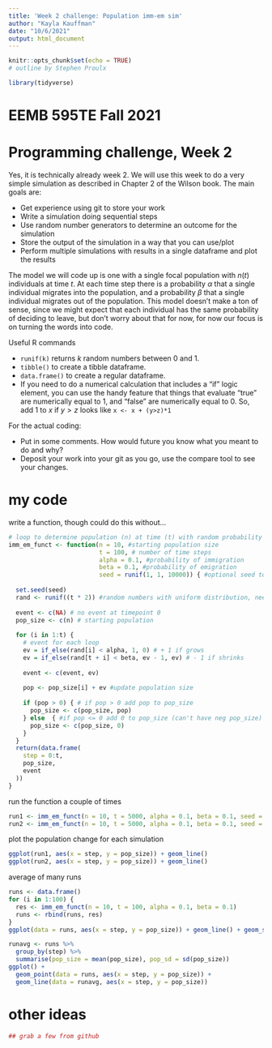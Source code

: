 ---
title: 'Week 2 challenge: Population imm-em sim'
author: "Kayla Kauffman"
date: "10/6/2021"
output: html_document
---


```{r setup, include=FALSE}
knitr::opts_chunk$set(echo = TRUE)
# outline by Stephen Proulx
```
```{r, include = FALSE}
library(tidyverse)
```

# EEMB 595TE Fall 2021
# Programming challenge, Week 2
Yes, it is technically already week 2. We will use this week to do a very simple simulation as described in Chapter 2 of the Wilson book. The main goals are:

* Get experience using git to store your work
* Write a simulation doing sequential steps 
* Use random number generators to determine an outcome for the simulation
* Store the output of the simulation in a way that you can use/plot
* Perform multiple simulations with results in a single dataframe and plot the results


The model we will code up is one with a single focal population with $n(t)$ individuals at time $t$. At each time step there is a probability $\alpha$ that a single individual migrates into the population, and a probability $\beta$ that a single individual migrates out of the population. This model doesn't make a ton of sense, since we might expect that each individual has the same probability of deciding to leave, but don't worry about that for now, for now our focus is on turning the words into code. 

Useful R commands

* `runif(k)` returns $k$ random numbers between 0 and 1.
* `tibble()` to create a tibble dataframe.
* `data.frame()` to create a regular dataframe.
* If you need to do a numerical calculation that includes a "if" logic element, you can use the handy feature that things that evaluate "true" are numerically equal to 1, and "false" are numerically equal to 0. So, add 1 to $x$ if $y>z$ looks like `x <- x + (y>z)*1`


For the actual coding: 

* Put in some comments. How would future you know what you meant to do and why?
* Deposit your work into your git as you go, use the compare tool to see your changes.

# my code  

write a function, though could do this without...
```{r}

# loop to determine population (n) at time (t) with random probability of individuals immigrating (alpha) and emmigrating (beta). 
imm_em_funct <- function(n = 10, #starting population size
                         t = 100, # number of time steps
                         alpha = 0.1, #probability of immigration
                         beta = 0.1, #probability of emigration
                         seed = runif(1, 1, 10000)) { #optional seed to get repeatable results
  
  set.seed(seed)
  rand <- runif((t * 2)) #random numbers with uniform distribution, need twice the number of iterations worth so don't compare alpha and beta to same number (see t + i below)
  
  event <- c(NA) # no event at timepoint 0
  pop_size <- c(n) # starting population
  
  for (i in 1:t) {
    # event for each loop
    ev = if_else(rand[i] < alpha, 1, 0) # + 1 if grows
    ev = if_else(rand[t + i] < beta, ev - 1, ev) # - 1 if shrinks
    
    event <- c(event, ev)
    
    pop <- pop_size[i] + ev #update population size
    
    if (pop > 0) { # if pop > 0 add pop to pop_size 
      pop_size <- c(pop_size, pop)
    } else  { #if pop <= 0 add 0 to pop_size (can't have neg pop_size)
      pop_size <- c(pop_size, 0)
    }
  }
  return(data.frame(
    step = 0:t,
    pop_size,
    event
  ))
}
```

run the function a couple of times
```{r}
run1 <- imm_em_funct(n = 10, t = 5000, alpha = 0.1, beta = 0.1, seed = 321)
run2 <- imm_em_funct(n = 10, t = 5000, alpha = 0.1, beta = 0.1, seed = 96)
```

plot the population change for each simulation
```{r}
ggplot(run1, aes(x = step, y = pop_size)) + geom_line()
ggplot(run2, aes(x = step, y = pop_size)) + geom_line()
```

average of many runs  
```{r}
runs <- data.frame()
for (i in 1:100) {
  res <- imm_em_funct(n = 10, t = 100, alpha = 0.1, beta = 0.1)
  runs <- rbind(runs, res)
}
ggplot(data = runs, aes(x = step, y = pop_size)) + geom_line() + geom_smooth()

runavg <- runs %>% 
  group_by(step) %>% 
  summarise(pop_size = mean(pop_size), pop_sd = sd(pop_size))
ggplot() +
  geom_point(data = runs, aes(x = step, y = pop_size)) +
  geom_line(data = runavg, aes(x = step, y = pop_size))
```

# other ideas  
```{r}
## grab a few from github
```

